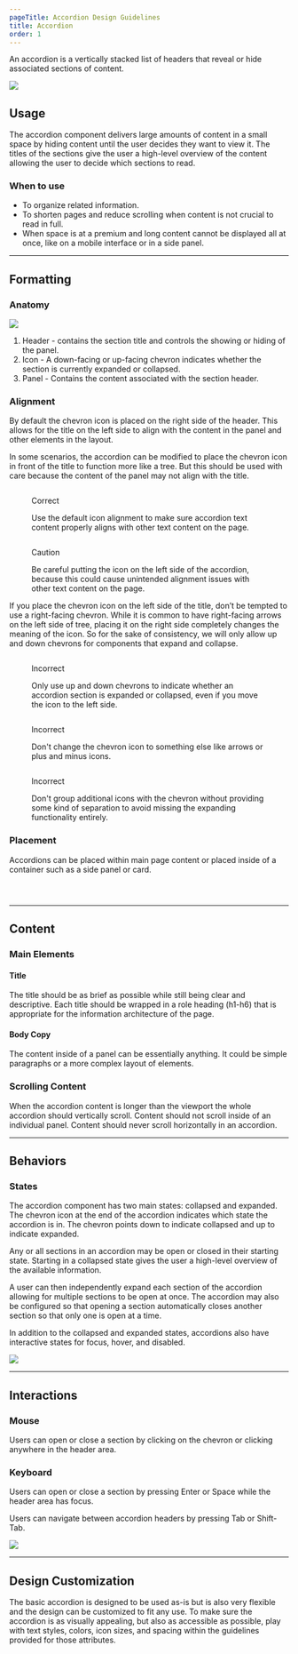 ```yaml
---
pageTitle: Accordion Design Guidelines
title: Accordion
order: 1
---
```



<PageContent componentName="accordion" type="design">
<LeadParagraph>
  An accordion is a vertically stacked list of headers that reveal or hide associated sections of content.
</LeadParagraph>

![ ](../../images/accordion/accordion-intro-example.png)

## Usage

The accordion component delivers large amounts of content in a small space by hiding content until the user decides they want to view it. The titles of the sections give the user a high-level overview of the content allowing the user to decide which sections to read.

### When to use

- To organize related information.
- To shorten pages and reduce scrolling when content is not crucial to read in full.
- When space is at a premium and long content cannot be displayed all at once, like on a mobile interface or in a side panel.

---

## Formatting

### Anatomy

![ ](../../images/accordion/accordion-anatomy.png)

1. Header - contains the section title and controls the showing or hiding of the panel.
2. Icon - A down-facing or up-facing chevron indicates whether the section is currently expanded or collapsed.
3. Panel - Contains the content associated with the section header.

### Alignment

By default the chevron icon is placed on the right side of the header. This allows for the title on the left side to align with the content in the panel and other elements in the layout.

In some scenarios, the accordion can be modified to place the chevron icon in front of the title to function more like a tree. But this should be used with care because the content of the panel may not align with the title.

<div class="image-grid">
  <figure>
    <img src="../../images/accordion/accordion-good-alignment.png" alt="" />
    <figcaption>
      <p class="title title-correct">Correct</p>
      <p>
        Use the default icon alignment to make sure accordion text content
        properly aligns with other text content on the page.
      </p>
    </figcaption>
  </figure>
  <figure>
    <img src="../../images/accordion/accordion-bad-alignment.png" alt="" />
    <figcaption>
      <p class="title title-caution">Caution</p>
      <p>
        Be careful putting the icon on the left side of the accordion, because
        this could cause unintended alignment issues with other text content on
        the page.
      </p>
    </figcaption>
  </figure>
</div>

If you place the chevron icon on the left side of the title, don’t be tempted to use a right-facing chevron. While it is common to have right-facing arrows on the left side of tree, placing it on the right side completely changes the meaning of the icon. So for the sake of consistency, we will only allow up and down chevrons for components that expand and collapse.

<div class="image-grid">
  <figure>
    <img
      src="../../images/accordion/accordion-incorrect-icon-orientation.png"
      alt=""
    />
    <figcaption>
      <p class="title title-incorrect">Incorrect</p>
      <p>
        Only use up and down chevrons to indicate whether an accordion section
        is expanded or collapsed, even if you move the icon to the left side.
      </p>
    </figcaption>
  </figure>
  <figure>
    <img src="../../images/accordion/accordion-incorrect-icons.png" alt="" />
    <figcaption>
      <p class="title title-incorrect">Incorrect</p>
      <p>
        Don't change the chevron icon to something else like arrows or plus and
        minus icons.
      </p>
    </figcaption>
  </figure>
</div>

<figure>
  <img src="../../images/accordion/accordion-crowded-icons.png" alt="" />
  <figcaption>
    <p class="title title-incorrect">Incorrect</p>
    <p>
      Don't group additional icons with the chevron without providing some kind
      of separation to avoid missing the expanding functionality entirely.
    </p>
  </figcaption>
</figure>

### Placement

Accordions can be placed within main page content or placed inside of a container such as a side panel or card.

<div class="image-grid">
  <figure>
    <img src="../../images/accordion/accordion-in-page.png" alt="" />
  </figure>
  <figure>
    <img src="../../images/accordion/accordion-sidebar.png" alt="" />
  </figure>
  <figure>
    <img src="../../images/accordion/accordion-drawer.png" alt="" />
  </figure>
</div>

---

## Content

### Main Elements

#### Title

The title should be as brief as possible while still being clear and descriptive.
Each title should be wrapped in a role heading (h1-h6) that is appropriate for the information architecture of the page.

#### Body Copy

The content inside of a panel can be essentially anything. It could be simple paragraphs or a more complex layout of elements.

### Scrolling Content

When the accordion content is longer than the viewport the whole accordion should vertically scroll. Content should not scroll inside of an individual panel. Content should never scroll horizontally in an accordion.

---

## Behaviors

### States

The accordion component has two main states: collapsed and expanded. The chevron icon at the end of the accordion indicates which state the accordion is in. The chevron points down to indicate collapsed and up to indicate expanded.

Any or all sections in an accordion may be open or closed in their starting state. Starting in a collapsed state gives the user a high-level overview of the available information.

A user can then independently expand each section of the accordion allowing for multiple sections to be open at once. The accordion may also be configured so that opening a section automatically closes another section so that only one is open at a time.

In addition to the collapsed and expanded states, accordions also have interactive states for focus, hover, and disabled.

![ ](../../images/accordion/accordion-states.png)

---

## Interactions

### Mouse

Users can open or close a section by clicking on the chevron or clicking anywhere in the header area.

### Keyboard

Users can open or close a section by pressing Enter or Space while the header area has focus.

Users can navigate between accordion headers by pressing Tab or Shift-Tab.

![ ](../../images/accordion/accordion-mouse-interaction.png)

---

## Design Customization

The basic accordion is designed to be used as-is but is also very flexible and the design can be customized to fit any use. To make sure the accordion is as visually appealing, but also as accessible as possible, play with text styles, colors, icon sizes, and spacing within the guidelines provided for those attributes.

</PageContent>

